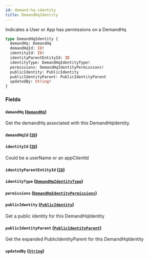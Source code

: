 ```yaml
---
id: demand-hq-identity
title: DemandHqIdentity
---
```



Indicates a User or App has permissions on a DemandHq


```graphql
type DemandHqIdentity {
  demandHq: DemandHq
  demandHqId: ID!
  identityId: ID!
  identityParentEntityId: ID
  identityType: DemandHqIdentityType!
  permissions: DemandHqIdentityPermissions!
  publicIdentity: PublicIdentity
  publicIdentityParent: PublicIdentityParent
  updatedBy: String!
}
```


### Fields

#### `demandHq` ([`DemandHq`](/developers/demandhq-apis/demand-api/graphql/reference/objects/demand-hq))

Get the demandHq associated with this DemandHqIdentity.


#### `demandHqId` ([`ID`](/developers/demandhq-apis/demand-api/graphql/reference/scalars/id))




#### `identityId` ([`ID`](/developers/demandhq-apis/demand-api/graphql/reference/scalars/id))

Could be a userName or an appClientId


#### `identityParentEntityId` ([`ID`](/developers/demandhq-apis/demand-api/graphql/reference/scalars/id))




#### `identityType` ([`DemandHqIdentityType`](/developers/demandhq-apis/demand-api/graphql/reference/enums/demand-hq-identity-type))




#### `permissions` ([`DemandHqIdentityPermissions`](/developers/demandhq-apis/demand-api/graphql/reference/objects/demand-hq-identity-permissions))




#### `publicIdentity` ([`PublicIdentity`](/developers/demandhq-apis/demand-api/graphql/reference/objects/public-identity))

Get a public identity for this DemandHqIdentity


#### `publicIdentityParent` ([`PublicIdentityParent`](/developers/demandhq-apis/demand-api/graphql/reference/unions/public-identity-parent))

Get the expanded PublicIdentityParent for this DemandHqIdentity


#### `updatedBy` ([`String`](/developers/demandhq-apis/demand-api/graphql/reference/scalars/string))






